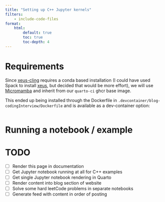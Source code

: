 ```yaml
---
title: "Setting up C++ Jupyter kernels"
filters:
    - include-code-files
format:
    html:
        default: true
        toc: true
        toc-depth: 4
---
```


# Requirements

Since [xeus-cling](https://github.com/jupyter-xeus/xeus-cling) requires a conda based installation (I could have used Spack to install [xeus](https://github.com/spack/spack/blob/develop/var/spack/repos/builtin/packages/xeus/package.py), but decided that would be more effort), we will use [Micromamba](https://mamba.readthedocs.io/en/latest/user_guide/micromamba.html) and inherit from our `quarto-ci` ghcr base image.

This ended up being installed through the Dockerfile in `.devcontainer/blog-codingInterview/Dockerfile` and is available as a dev-container option:

```.Dockerfile
```

# Running a notebook / example



# TODO

- [ ] Render this page in documentation
- [ ] Get Jupyter notebook running at all for C++ examples
- [ ] Get single Jupyter notebook rendering in Quarto
- [ ] Render content into blog section of website
- [ ] Solve some hard leetCode problems in separate notebooks
- [ ] Generate feed with content in order of posting
